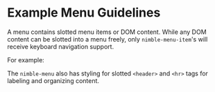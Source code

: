 
<Meta title="Menu" />

# Example Menu Guidelines

A menu contains slotted menu items or DOM content.  While any DOM content can be slotted into a menu freely, only `nimble-menu-item`'s will receive keyboard navigation support.  

For example: <Story id="menu--slotted-menu"/>

The `nimble-menu` also has styling for slotted `<header>` and `<hr>` tags for labeling and organizing content.